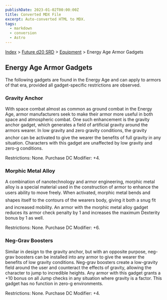 ```yaml
---
publishDate: 2023-01-02T00:00:00Z
title: Converted MDX File
excerpt: Auto-converted HTML to MDX.
tags:
  - markdown
  - conversion
  - Astro
---
```






[Index](-index) > [Future d20 SRD](future-d20-srd-index) > [Equipment](future-d20-srd-equipment-index) > Energy Age Armor Gadgets




## Energy Age Armor Gadgets


The following gadgets are found in the Energy Age and can apply to armors of that era, provided all gadget-specific restrictions are observed.



### Gravity Anchor


With space combat almost as common as ground combat in the Energy Age, armor manufacturers seek to make their armor more useful in both space and atmospheric combat. One such enhancement is the gravity anchor gadget, which generates a field of artificial gravity around the armors wearer. In low gravity and zero gravity conditions, the gravity anchor can be activated to give the wearer the benefits of full gravity in any situation. Characters with this gadget are unaffected by low gravity and zero-g conditions.


Restrictions: None.
Purchase DC Modifier: +4.


### Morphic Metal Alloy


A combination of nanotechnology and armor engineering, morphic metal alloy is a special material used in the construction of armor to enhance the users ability to move freely. When activated, morphic metal bends and shapes itself to the contours of the wearers body, giving it both a snug fit and increased mobility. An armor with the morphic metal alloy gadget reduces its armor check penalty by 1 and increases the maximum Dexterity bonus by 1 as well.


Restrictions: None.
Purchase DC Modifier: +6.


### Neg-Grav Boosters


Similar in design to the gravity anchor, but with an opposite purpose, neg-grav boosters can be installed into any armor to give the wearer the benefits of low gravity conditions. Neg-grav boosters create a low-gravity field around the user and counteract the effects of gravity, allowing the character to jump to incredible heights. Any armor with this gadget grants a +10 bonus on all Jump checks in any situation where gravity is a factor. This gadget has no function in zero-g environments.


Restrictions: None.
Purchase DC Modifier: +4.



